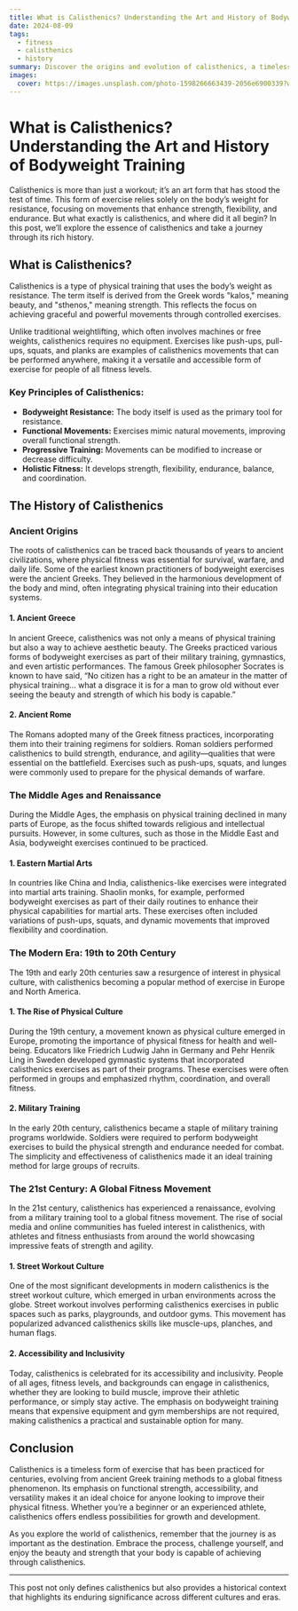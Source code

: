 ```yaml
---
title: What is Calisthenics? Understanding the Art and History of Bodyweight Training
date: 2024-08-09
tags:
  - fitness
  - calisthenics
  - history
summary: Discover the origins and evolution of calisthenics, a timeless form of bodyweight training that has been practiced for centuries. Learn how this art of movement continues to shape fitness today.
images:
  cover: https://images.unsplash.com/photo-1598266663439-2056e6900339?w=800&auto=format&fit=crop&q=60&ixlib=rb-4.0.3&ixid=M3wxMjA3fDB8MHxzZWFyY2h8MTl8fGNhbGlzdGhlbmljc3xlbnwwfHwwfHx8MA%3D%3D
---
```


# What is Calisthenics? Understanding the Art and History of Bodyweight Training

Calisthenics is more than just a workout; it’s an art form that has stood the test of time. This form of exercise relies solely on the body’s weight for resistance, focusing on movements that enhance strength, flexibility, and endurance. But what exactly is calisthenics, and where did it all begin? In this post, we’ll explore the essence of calisthenics and take a journey through its rich history.

## What is Calisthenics?

Calisthenics is a type of physical training that uses the body’s weight as resistance. The term itself is derived from the Greek words "kalos," meaning beauty, and "sthenos," meaning strength. This reflects the focus on achieving graceful and powerful movements through controlled exercises.

Unlike traditional weightlifting, which often involves machines or free weights, calisthenics requires no equipment. Exercises like push-ups, pull-ups, squats, and planks are examples of calisthenics movements that can be performed anywhere, making it a versatile and accessible form of exercise for people of all fitness levels.

### Key Principles of Calisthenics:
- **Bodyweight Resistance:** The body itself is used as the primary tool for resistance.
- **Functional Movements:** Exercises mimic natural movements, improving overall functional strength.
- **Progressive Training:** Movements can be modified to increase or decrease difficulty.
- **Holistic Fitness:** It develops strength, flexibility, endurance, balance, and coordination.

## The History of Calisthenics

### Ancient Origins

The roots of calisthenics can be traced back thousands of years to ancient civilizations, where physical fitness was essential for survival, warfare, and daily life. Some of the earliest known practitioners of bodyweight exercises were the ancient Greeks. They believed in the harmonious development of the body and mind, often integrating physical training into their education systems.

#### **1. Ancient Greece**
In ancient Greece, calisthenics was not only a means of physical training but also a way to achieve aesthetic beauty. The Greeks practiced various forms of bodyweight exercises as part of their military training, gymnastics, and even artistic performances. The famous Greek philosopher Socrates is known to have said, “No citizen has a right to be an amateur in the matter of physical training… what a disgrace it is for a man to grow old without ever seeing the beauty and strength of which his body is capable.”

#### **2. Ancient Rome**
The Romans adopted many of the Greek fitness practices, incorporating them into their training regimens for soldiers. Roman soldiers performed calisthenics to build strength, endurance, and agility—qualities that were essential on the battlefield. Exercises such as push-ups, squats, and lunges were commonly used to prepare for the physical demands of warfare.

### The Middle Ages and Renaissance

During the Middle Ages, the emphasis on physical training declined in many parts of Europe, as the focus shifted towards religious and intellectual pursuits. However, in some cultures, such as those in the Middle East and Asia, bodyweight exercises continued to be practiced.

#### **1. Eastern Martial Arts**
In countries like China and India, calisthenics-like exercises were integrated into martial arts training. Shaolin monks, for example, performed bodyweight exercises as part of their daily routines to enhance their physical capabilities for martial arts. These exercises often included variations of push-ups, squats, and dynamic movements that improved flexibility and coordination.

### The Modern Era: 19th to 20th Century

The 19th and early 20th centuries saw a resurgence of interest in physical culture, with calisthenics becoming a popular method of exercise in Europe and North America.

#### **1. The Rise of Physical Culture**
During the 19th century, a movement known as physical culture emerged in Europe, promoting the importance of physical fitness for health and well-being. Educators like Friedrich Ludwig Jahn in Germany and Pehr Henrik Ling in Sweden developed gymnastic systems that incorporated calisthenics exercises as part of their programs. These exercises were often performed in groups and emphasized rhythm, coordination, and overall fitness.

#### **2. Military Training**
In the early 20th century, calisthenics became a staple of military training programs worldwide. Soldiers were required to perform bodyweight exercises to build the physical strength and endurance needed for combat. The simplicity and effectiveness of calisthenics made it an ideal training method for large groups of recruits.

### The 21st Century: A Global Fitness Movement

In the 21st century, calisthenics has experienced a renaissance, evolving from a military training tool to a global fitness movement. The rise of social media and online communities has fueled interest in calisthenics, with athletes and fitness enthusiasts from around the world showcasing impressive feats of strength and agility.

#### **1. Street Workout Culture**
One of the most significant developments in modern calisthenics is the street workout culture, which emerged in urban environments across the globe. Street workout involves performing calisthenics exercises in public spaces such as parks, playgrounds, and outdoor gyms. This movement has popularized advanced calisthenics skills like muscle-ups, planches, and human flags.

#### **2. Accessibility and Inclusivity**
Today, calisthenics is celebrated for its accessibility and inclusivity. People of all ages, fitness levels, and backgrounds can engage in calisthenics, whether they are looking to build muscle, improve their athletic performance, or simply stay active. The emphasis on bodyweight training means that expensive equipment and gym memberships are not required, making calisthenics a practical and sustainable option for many.

## Conclusion

Calisthenics is a timeless form of exercise that has been practiced for centuries, evolving from ancient Greek training methods to a global fitness phenomenon. Its emphasis on functional strength, accessibility, and versatility makes it an ideal choice for anyone looking to improve their physical fitness. Whether you’re a beginner or an experienced athlete, calisthenics offers endless possibilities for growth and development.

As you explore the world of calisthenics, remember that the journey is as important as the destination. Embrace the process, challenge yourself, and enjoy the beauty and strength that your body is capable of achieving through calisthenics.

---

This post not only defines calisthenics but also provides a historical context that highlights its enduring significance across different cultures and eras.
